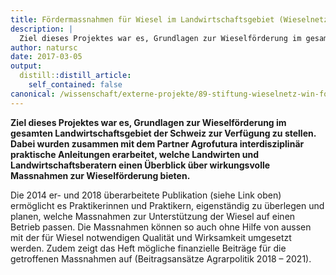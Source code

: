 ```yaml
---
title: Fördermassnahmen für Wiesel im Landwirtschaftsgebiet (Wieselnetz)
description: |
  Ziel dieses Projektes war es, Grundlagen zur Wieselförderung im gesamten Landwirtschaftsgebiet der Schweiz zur Verfügung zu stellen. Dabei wurden zusammen mit dem Partner Agrofutura interdisziplinär praktische Anleitungen erarbeitet, welche Landwirten und Landwirtschaftsberatern einen Überblick über wirkungsvolle Massnahmen zur Wieselförderung bieten.
author: natursc
date: 2017-03-05
output:
  distill::distill_article:
    self_contained: false
canonical: /wissenschaft/externe-projekte/89-stiftung-wieselnetz-win-foerdermassnahmen-fuer-wiesel-im-landwirtschaftsgebiet
---
```



**Ziel dieses Projektes war es, Grundlagen zur Wieselförderung im
gesamten Landwirtschaftsgebiet der Schweiz zur Verfügung zu stellen.
Dabei wurden zusammen mit dem Partner Agrofutura interdisziplinär
praktische Anleitungen erarbeitet, welche Landwirten und
Landwirtschaftsberatern einen Überblick über wirkungsvolle Massnahmen
zur Wieselförderung bieten.**

Die 2014 er- und 2018 überarbeitete Publikation (siehe Link oben)
ermöglicht es Praktikerinnen und Praktikern, eigenständig zu überlegen
und planen, welche Massnahmen zur Unterstützung der Wiesel auf einen
Betrieb passen. Die Massnahmen können so auch ohne Hilfe von aussen mit
der für Wiesel notwendigen Qualität und Wirksamkeit umgesetzt werden.
Zudem zeigt das Heft mögliche finanzielle Beiträge für die getroffenen
Massnahmen auf (Beitragsansätze Agrarpolitik 2018 – 2021).

 

<!--http://wieselundco.ch/wissenschaft/externe-projekte/89-stiftung-wieselnetz-win-foerdermassnahmen-fuer-wiesel-im-landwirtschaftsgebiet-->
